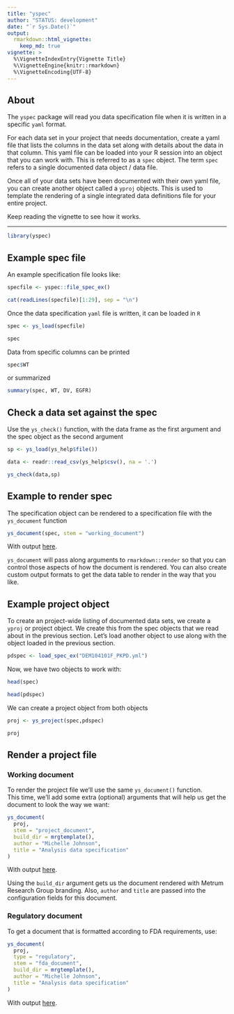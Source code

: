 ```yaml
---
title: "yspec"
author: "STATUS: development"
date: "`r Sys.Date()`"
output: 
  rmarkdown::html_vignette: 
    keep_md: true
vignette: >
  %\VignetteIndexEntry{Vignette Title}
  %\VignetteEngine{knitr::rmarkdown}
  %\VignetteEncoding{UTF-8}
---
```




## About

The `yspec` package will read you data specification file when it is written 
in a specific `yaml` format.  

For each data set in your project that needs documentation, create
a yaml file that lists the columns in the data set along with details 
about the data in that column.  This yaml file can be loaded into your 
R session into an object that you can work with. This is referred to as
a `spec` object.  The term `spec` refers to a single documented data object / 
data file. 

Once all of your data sets have been documented with their own yaml file, 
you can create another object called a `yproj` objects.  This is used to 
template the rendering of a single integrated data definitions file for 
your entire project. 

Keep reading the vignette to see how it works.

<hr>

```r
library(yspec)
```

## Example spec file

An example specification file looks like:

```r
specfile <- yspec::file_spec_ex()

cat(readLines(specfile)[1:29], sep = "\n")
```


Once the data specification `yaml` file is written, 
it can be loaded in `R`

```r
spec <- ys_load(specfile)

spec
```

Data from specific columns can be printed
```r
spec$WT
```

or summarized
```r
summary(spec, WT, DV, EGFR)
```


## Check a data set against the spec

Use the `ys_check()` function, with the data frame as the first argument 
and the spec object as the second argument

```r
sp <- ys_load(ys_help$file())

data <- readr::read_csv(ys_help$csv(), na = '.')

ys_check(data,sp)

```


## Example to render spec

The specification object can be rendered to a specification file with the 
`ys_document` function

```r
ys_document(spec, stem = "working_document")
```

With output [here](working_document.pdf).

`ys_document` will pass along arguments to `rmarkdown::render` so that you 
can control those aspects of how the document is rendered. You can also 
create custom output formats to get the data table to render in the way that you
like.

## Example project object

To create an project-wide listing of documented data sets, we create a 
`yproj` or project object.  We create this from the spec objects that we 
read about in the previous section.  Let's load another object to use along 
with the object loaded in the previous section.

```r
pdspec <- load_spec_ex("DEM104101F_PKPD.yml")
```

Now, we have two objects to work with:

```r
head(spec)

head(pdspec)
```

We can create a project object from both objects
```r
proj <- ys_project(spec,pdspec)

proj
```



## Render a project file

### Working document

To render the project file we'll use the same `ys_document()` function.  
This time, we'll add some extra (optional) arguments that will help us 
get the document to look the way we want:

```r
ys_document(
  proj, 
  stem = "project_document", 
  build_dir = mrgtemplate(),
  author = "Michelle Johnson", 
  title = "Analysis data specification"
)
```

With output [here](project_document.pdf).

Using the `build_dir` argument gets us the document rendered with Metrum 
Research Group branding.  Also, `author` and `title` are passed into the
configuration fields for this document.


### Regulatory document 

To get a document that is formatted according to FDA requirements, use:

```r
ys_document(
  proj, 
  type = "regulatory",
  stem = "fda_document", 
  build_dir = mrgtemplate(),
  author = "Michelle Johnson", 
  title = "Analysis data specification"
)
```
With output [here](fda_document.pdf).


